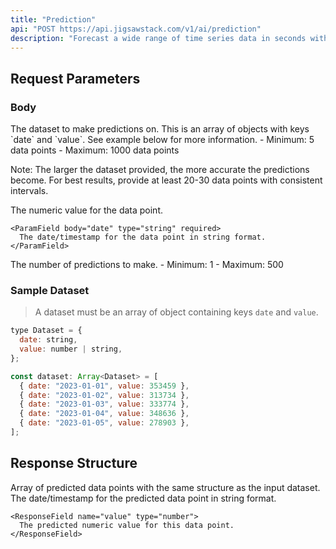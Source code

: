 ```yaml
---
title: "Prediction"
api: "POST https://api.jigsawstack.com/v1/ai/prediction"
description: "Forecast a wide range of time series data in seconds with one simple API and no data training."
---
```



## Request Parameters

### Body

<ParamField body="dataset" type="Array<object>" required>
  The dataset to make predictions on. This is an array of objects with keys
  `date` and `value`. See example below for more information.
  - Minimum: 5 data points
  - Maximum: 1000 data points

Note: The larger the dataset provided, the more accurate the predictions become.
For best results, provide at least 20-30 data points with consistent intervals.

  <Expandable title="Dataset Object Properties">
    <ParamField body="value" type="number | string" required>
      The numeric value for the data point.
    </ParamField>
    
    <ParamField body="date" type="string" required>
      The date/timestamp for the data point in string format.
    </ParamField>
  </Expandable>
</ParamField>

<ParamField body="steps" type="number" default="5">
  The number of predictions to make. - Minimum: 1 - Maximum: 500
</ParamField>

### Sample Dataset

> A dataset must be an array of object containing keys `date` and `value`.

```javascript
type Dataset = {
  date: string,
  value: number | string,
};

const dataset: Array<Dataset> = [
  { date: "2023-01-01", value: 353459 },
  { date: "2023-01-02", value: 313734 },
  { date: "2023-01-03", value: 333774 },
  { date: "2023-01-04", value: 348636 },
  { date: "2023-01-05", value: 278903 },
];
```

<Snippet file="header.mdx" />

## Response Structure

<BasicResponse />

<ResponseField name="prediction" type="Array<object>">
  Array of predicted data points with the same structure as the input dataset.
  
  <Expandable title="Prediction Object Properties">
    <ResponseField name="date" type="string">
      The date/timestamp for the predicted data point in string format.
    </ResponseField>
    
    <ResponseField name="value" type="number">
      The predicted numeric value for this data point.
    </ResponseField>
  </Expandable>
</ResponseField>

<PredictionSnippet />
